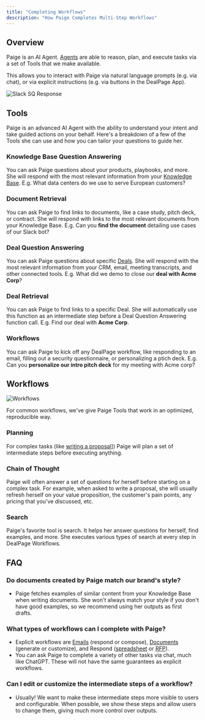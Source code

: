```yaml
---
title: "Completing Workflows"
description: "How Paige Completes Multi-Step Workflows"
---
```


## Overview
Paige is an AI Agent. [Agents](https://aws.amazon.com/what-is/ai-agents/) are able to reason, plan, and execute tasks via a set of Tools that we make available. 

This allows you to interact with Paige via natural language prompts (e.g. via chat), or via explicit instructions (e.g. via buttons in the DealPage App). 

<img src="/images/Slack-workflow-kickoff.png" alt="Slack SQ Response" />

## Tools

Paige is an advanced AI Agent with the ability to understand your intent and take guided actions on your behalf. Here's a breakdown of a few of the Tools she can use and how you can tailor your questions to guide her.

### Knowledge Base Question Answering
You can ask Paige questions about your products, playbooks, and more. She will respond with the most relevant information from your [Knowledge Base](../usage/knowledge-base).
E.g. What data centers do we use to serve European customers?

### Document Retrieval
You can ask Paige to find links to documents, like a case study, pitch deck, or contract. She will respond with links to the most relevant documents from your Knowledge Base.
E.g. Can you **find the document** detailing use cases of our Slack bot?

### Deal Question Answering
You can ask Paige questions about specific [Deals](../usage/deals). She will respond with the most relevant information from your CRM, email, meeting transcripts, and other connected tools.
E.g. What did we demo to close our **deal with Acme Corp**?

### Deal Retrieval
You can ask Paige to find links to a specific Deal. She will automatically use this function as an intermediate step before a Deal Question Answering function call.
E.g. Find our deal with **Acme Corp**.

### Workflows
You can ask Paige to kick off any DealPage workflow, like responding to an email, filling out a security questionnaire, or personalizing a ptich deck.
E.g. Can you **personalize our intro pitch deck** for my meeting with Acme corp?


## Workflows
<img src="/images/deal-home.png" alt="Workflows" />

For common workflows, we've give Paige Tools that work in an optimized, reproducible way.

### Planning
For complex tasks (like [writing a proposal](../workflows/content-generation)]) Paige will plan a set of intermediate steps before executing anything. 

### Chain of Thought
Paige will often answer a set of questions for herself before starting on a complex task. For example, when asked to write a proposal, she will usually refresh herself on your value proposition, the customer's pain points, any pricing that you've discussed, etc.

### Search
Paige's favorite tool is search. It helps her answer questions for herself, find examples, and more. She executes various types of search at every step in DealPage Workflows.


## FAQ

### Do documents created by Paige match our brand's style?
* Paige fetches examples of similar content from your Knowledge Base when writing documents. She won't always match your style if you don't have good examples, so we recommend using her outputs as first drafts.

### What types of workflows can I complete with Paige?
* Explicit workflows are [Emails](../workflows/emails) (respond or compose), [Documents](../workflows/content-generation) (generate or customize), and Respond ([spreadsheet](../workflows/sq-responses) or [RFP](../workflows/rfp-responses)).
* You can ask Paige to complete a variety of other tasks via chat, much like ChatGPT. These will not have the same guarantees as explicit workflows.

### Can I edit or customize the intermediate steps of a workflow?
* Usually! We want to make these intermediate steps more visible to users and configurable. When possible, we show these steps and allow users to change them, giving much more control over outputs.